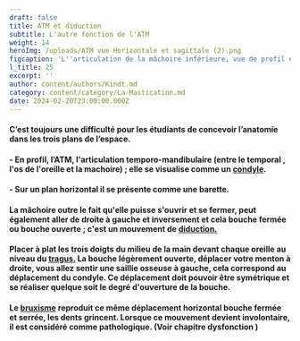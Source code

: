 ```yaml
---
draft: false
title: ATM et diduction
subtitle: L'autre fonction de l'ATM
weight: 14
heroImg: /uploads/ATM vue Horizontale et sagittale (2).png
figcaption: 'L''articulation de la mâchoire inférieure, vue de profil et de face.'
l_title: 25
excerpt: ''
author: content/authors/Kindt.md
category: content/category/La-Mastication.md
date: 2024-02-20T23:00:00.000Z
---
```


#### C’est toujours une difficulté pour les étudiants de&#xA;concevoir l’anatomie dans les trois plans de l’espace.

#### &#x20;- En profil, l’ATM, l'articulation temporo-mandibulaire (entre le temporal , l'os de l'oreille et la machoire) ; elle se visualise comme un [condyle](https://www.google.com/search?q=condyle+def\&oq=\&gs_lcrp=EgZjaHJvbWUqBggBEEUYOzIOCAAQRRgnGDkYgAQYigUyBggBEEUYOzIMCAIQABhDGIAEGIoFMgcIAxAAGIAEMgcIBBAAGIAEMgcIBRAAGIAEMgwIBhAAGEMYgAQYigUyBwgHEAAYgAQyBwgIEAAYgAQyBwgJEAAYgATSAQg1ODE1ajBqN6gCALACAA\&sourceid=chrome\&ie=UTF-8 "condyle").

#### &#x20;- Sur un&#xA;plan horizontal il se présente comme une barette.

<Space height={15} />

#### La mâchoire outre le fait qu'elle puisse s'ouvrir et se fermer, peut également aller de droite à gauche et inversement et cela bouche fermée ou bouche ouverte ; c'est un mouvement de [diduction.](https://www.google.com/search?q=diduction+def\&oq=\&gs_lcrp=EgZjaHJvbWUqCQgCECMYJxjqAjIJCAAQIxgnGOoCMgkIARAjGCcY6gIyCQgCECMYJxjqAjIJCAMQIxgnGOoCMgkIBBAjGCcY6gIyCQgFECMYJxjqAjIJCAYQIxgnGOoCMgkIBxAjGCcY6gLSAQk0MjczOWowajeoAgiwAgE\&sourceid=chrome\&ie=UTF-8 "diduction")

<Space height={20} />

#### Placer à plat les trois doigts du milieu de la main devant chaque oreille au niveau du [tragus.](https://www.google.com/search?sca_esv=19239ae0a447a3b4\&sxsrf=ACQVn0_yP-Hhe5o6MWpRgT95IxcljxAjog:1708445225881\&q=tragus+def\&tbm=isch\&source=lnms\&sa=X\&ved=2ahUKEwir7bm2prqEAxUKRKQEHdGVCFAQ0pQJegQICRAB\&biw=1600\&bih=739\&dpr=1 "tragus") La bouche légèrement ouverte, déplacer votre menton à droite, vous allez sentir une saillie osseuse à gauche, cela correspond au déplacement du condyle. Ce déplacement doit pouvoir être symétrique et se réaliser quelque soit le degré d'ouverture de la bouche.

<Space height={15} />

#### Le [bruxisme](https://www.google.com/search?q=le+bruxisme+c%27est+quoi\&oq=le+bruxisme\&gs_lcrp=EgZjaHJvbWUqBwgDEAAYgAQyCQgAEEUYORiABDIJCAEQRRg7GIAEMgcIAhAAGIAEMgcIAxAAGIAEMgcIBBAAGIAEMgcIBRAAGIAEMgcIBhAAGIAEMgYIBxBFGDzSAQkxMTY3MGowajeoAgCwAgA\&sourceid=chrome\&ie=UTF-8 "Bruxisme") reproduit ce même déplacement horizontal bouche fermée et serrée, les dents grincent. Lorsque ce  mouvement devient involontaire, il est considéré comme pathologique. (Voir chapitre dysfonction )

<Space height={20} />

####

<Space height={10} />

####

<Space height={20} />
